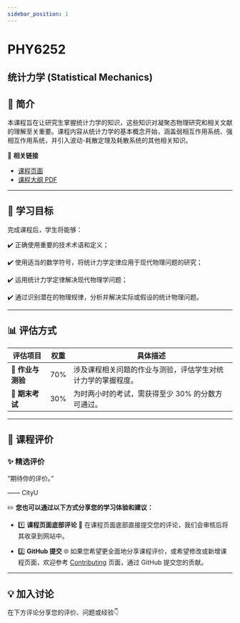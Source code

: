```yaml
---
sidebar_position: 1
---
```


# PHY6252
## 统计力学 (Statistical Mechanics)

## **📘 简介**
本课程旨在让研究生掌握统计力学的知识，这些知识对凝聚态物理研究和相关文献的理解至关重要。课程内容从统计力学的基本概念开始，涵盖弱相互作用系统、强相互作用系统，并引入波动-耗散定理及耗散系统的其他相关知识。

🔗 **相关链接**
- [课程页面](https://www.cityu.edu.hk/catalogue/pg/202425/course/PHY6252.htm)
- [课程大纲 PDF](https://www.cityu.edu.hk/catalogue/pg/202425/course/PHY6252.pdf)

---

## **🎯 学习目标**

完成课程后，学生将能够：

✔️ 正确使用重要的技术术语和定义；

✔️ 使用适当的数学符号，将统计力学定律应用于现代物理问题的研究；

✔️ 运用统计力学定律解决现代物理学问题；

✔️ 通过识别潜在的物理规律，分析并解决实际或假设的统计物理问题。

---

## **📊 评估方式**

| **评估项目**       | **权重** | **具体描述**                                                                                       |
|-------------------|---------|---------------------------------------------------------------------------------------------------|
| **📂 作业与测验**   | 70%      | 涉及课程相关问题的作业与测验，评估学生对统计力学的掌握程度。                                                |
| **📝 期末考试**    | 30%      | 为时两小时的考试，需获得至少 30% 的分数方可通过。                                                        |

---

## **💬 课程评价**

### ✨ **精选评价**
<div className={commentStyles.commentBox}>
    <p className={commentStyles.commentText}>
        “期待你的评价。”
    </p>
    <p className={commentStyles.commentAuthor}>—— CityU</p>
</div>

✏️ **您也可以通过以下方式分享您的学习体验和建议：**

- 1️⃣ **课程页面底部评论**
💬 在课程页面底部直接提交您的评论，我们会审核后将其收录到网站中。

- 2️⃣ **GitHub 提交**
🌐 如果您希望更全面地分享课程评价，或希望修改或新增课程页面，欢迎参考 [Contributing](https://penjc.github.io/CityU/contributing) 页面，通过 GitHub 提交您的贡献。

---

## **💡 加入讨论**

在下方评论分享您的评价、问题或经验👇
<Utterances />